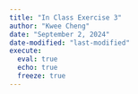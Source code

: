 ```yaml
---
title: "In Class Exercise 3"
author: "Kwee Cheng"
date: "September 2, 2024"
date-modified: "last-modified"
execute: 
  eval: true
  echo: true
  freeze: true
---
```

